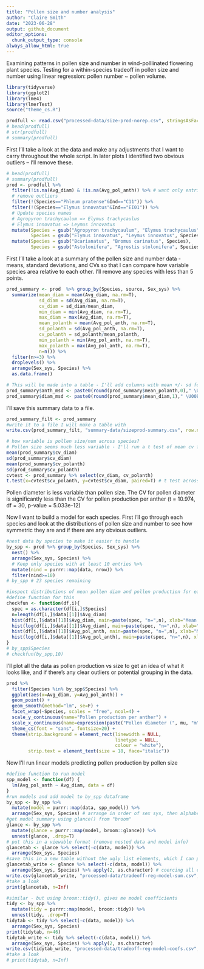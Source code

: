 ```yaml
---
title: "Pollen size and number analysis"
author: "Claire Smith"
date: "2023-06-28"
output: github_document
editor_options: 
  chunk_output_type: console
always_allow_html: true
---
```


Examining patterns in pollen size and number in wind-polllinated flowering plant species. 
Testing for a within-species tradeoff in pollen size and number using linear regression: pollen number ~ pollen volume. 

```r
library(tidyverse)
library(ggplot2)
library(lme4)
library(lmerTest)
source("theme_cs.R")
```

```r
prodfull <- read.csv("processed-data/size-prod-norep.csv", stringsAsFactors = T) # has individual-level pollen size and number data
# head(prodfull)
# str(prodfull)
# summary(prodfull)
```

First I'll take a look at the data and make any adjustments that I want to carry throughout the whole script. In later plots I identified two obvious outliers -- I'll remove these. 

```r
# head(prodfull)
# summary(prodfull)
prod <- prodfull %>% 
  filter(!is.na(Avg_diam) & !is.na(Avg_pol_anth)) %>% # want only entries with both size and prod values
  # remove outliers
  filter(!(Species=="Phleum pratense"&Ind=="C11")) %>% 
  filter(!(Species=="Elymus innovatus"&Ind=="EI01")) %>% 
  # Update species names 
  # Agropyron trachycaulum => Elymus trachycaulus
  # Elymus innovatus => Leymus innovatus
  mutate(Species = gsub("Agropyron trachycaulum", "Elymus trachycaulus", Species),
         Species = gsub("Elymus innovatus", "Leymus innovatus", Species)) %>% 
  mutate(Species = gsub("Bcarianatus", "Bromus carinatus", Species),
         Species = gsub("Astolonifera", "Agrostis stolonifera", Species)) 
```


First I'll take a look at a summary of the pollen size and number data - means, standard deviations, and CVs so that I can compare how variable species area relative to each other. I'll remove any species with less than 5 points. 

```r
prod_summary <- prod  %>% group_by(Species, source, Sex_sys) %>% 
  summarize(mean_diam = mean(Avg_diam, na.rm=T), 
            sd_diam = sd(Avg_diam, na.rm=T),
            cv_diam = sd_diam/mean_diam,
            min_diam = min(Avg_diam, na.rm=T),
            max_diam = max(Avg_diam, na.rm=T),
            mean_polanth = mean(Avg_pol_anth, na.rm=T),
            sd_polanth = sd(Avg_pol_anth, na.rm=T),
            cv_polanth = sd_polanth/mean_polanth,
            min_polanth = min(Avg_pol_anth, na.rm=T),
            max_polanth = max(Avg_pol_anth, na.rm=T),
            n=n()) %>%  
  filter(n>=3) %>% 
  droplevels() %>% 
  arrange(Sex_sys, Species) %>% 
  as.data.frame()

# This will be made into a table - I'll add columns with mean +/- sd for that future table
prod_summary$anth_msd <- paste0(round(prod_summary$mean_polanth,0)," \U00B1 ",round(prod_summary$sd_polanth,0))
prod_summary$diam_msd <- paste0(round(prod_summary$mean_diam,1)," \U00B1 ",round(prod_summary$sd_diam,1))
```

I'll save this summary data to a file.

```r
prod_summary_filt <- prod_summary 
#write it to a file I will make a table with 
write.csv(prod_summary_filt, "summary-data/sizeprod-summary.csv", row.names = F, fileEncoding = "UTF-8")
```

```r
# how variable is pollen size/num across species? 
# Pollen size seems much less variable - I'll run a t test of mean cv for diameter vs mean cv for pollen per anther to determine if pollen size is significantly less variable than pollen production
mean(prod_summary$cv_diam)
sd(prod_summary$cv_diam)
mean(prod_summary$cv_polanth)
sd(prod_summary$cv_polanth)
cvtest <- prod_summary %>% select(cv_diam, cv_polanth)
t.test(x=cvtest$cv_polanth, y=cvtest$cv_diam, paired=T) # t test across all species
```

Pollen diameter is less variable than pollen size. The CV for pollen diameter is significantly less than the CV for pollen production per anther (t = 10.974, df = 30, p-value = 5.033e-12)

Now I want to build a model for each species. First I'll go through each species and look at the distributions of pollen size and number to see how symmetric they are and if there are any obvious outliers. 

```r
#nest data by species to make it easier to handle
by_spp <- prod %>% group_by(Species, Sex_sys) %>% 
  nest() %>% 
  arrange(Sex_sys, Species) %>% 
  # Keep only species with at least 10 entries %>% 
  mutate(nind = purrr::map(data, nrow)) %>% 
  filter(nind>=10)
# by_spp # 23 species remaining

#inspect distributions of mean pollen diam and pollen production for each species - are they symmetric? any obvious outliers? 
#define function for this
checkfun <- function(df,i){
  spec = as.character(df[i,]$Species)
  n=length(df[i,]$data[[1]]$Avg_diam)
  hist(df[i,]$data[[1]]$Avg_diam, main=paste(spec, "n=",n), xlab="Mean pollen diameter")
  hist(log(df[i,]$data[[1]]$Avg_diam), main=paste(spec, "n=",n), xlab="Log mean pollen diameter")
  hist(df[i,]$data[[1]]$Avg_pol_anth, main=paste(spec, "n=",n), xlab="Mean pollen per anther")
  hist(log(df[i,]$data[[1]]$Avg_pol_anth), main=paste(spec, "n=",n), xlab="Log mean pollen per anther")
}
# by_spp$Species
# checkfun(by_spp,10)
```

I'll plot all the data as pollen production vs size to get an idea of what it looks like, and if there's any clear outliers or potential grouping in the data. 

```r
prod %>% 
  filter(Species %in% by_spp$Species) %>% 
  ggplot(aes(x=Avg_diam, y=Avg_pol_anth)) + 
  geom_point() + 
  geom_smooth(method="lm", se=F) + 
  facet_wrap(~Species, scales = "free", ncol=4) + 
  scale_y_continuous(name="Pollen production per anther") + 
  scale_x_continuous(name=expression(paste("Pollen diameter (", mu, "m",")"))) + 
  theme_cs(font = "sans", fontsize=20) + 
  theme(strip.background = element_rect(linewidth = NULL,
                                        linetype = NULL,
                                        colour = "white"),
        strip.text = element_text(size = 18, face="italic"))
```

Now I'll run linear models predicting pollen production by pollen size

```r
#define function to run model 
spp_model <- function(df) {
  lm(Avg_pol_anth ~ Avg_diam, data = df)
}
#run models and add model to by_spp dataframe
by_spp <- by_spp %>% 
  mutate(model = purrr::map(data, spp_model)) %>% 
  arrange(Sex_sys, Species) # arrange in order of sex sys, then alphabetical
#get model summary using glance() from "broom"
glance <- by_spp %>% 
  mutate(glance = purrr::map(model, broom::glance)) %>% 
  unnest(glance, .drop=T)
# put this in a viewable format (remove nested data and model info)
glancetab <- glance %>% select(-c(data, model)) %>% 
  arrange(Sex_sys, Species)
#save this in a new table without the ugly list elements, which I can print to a file
glancetab_write <- glance %>% select(-c(data, model)) %>% 
  arrange(Sex_sys, Species) %>% apply(2, as.character) # coercing all columns to characters so that I can write this to a file
write.csv(glancetab_write, "processed-data/tradeoff-reg-model-sum.csv", row.names = F)
#take a look
print(glancetab, n=Inf)

#similar - but using broom::tidy(), gives me model coefficients
tidy <- by_spp %>% 
  mutate(tidy = purrr::map(model, broom::tidy)) %>% 
  unnest(tidy, .drop=T)
tidytab <- tidy %>% select(-c(data, model)) %>% 
  arrange(Sex_sys, Species)
print(tidytab, n=46)
tidytab_write <- tidy %>% select(-c(data, model)) %>% 
  arrange(Sex_sys, Species) %>% apply(2, as.character)
write.csv(tidytab_write, "processed-data/tradeoff-reg-model-coefs.csv", row.names = F)
#take a look
# print(tidytab, n=Inf)

```
